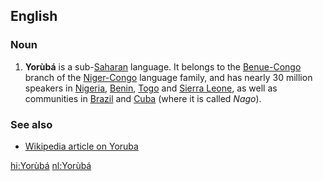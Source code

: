==English==
===Noun===

# '''Yorùbá''' is a sub-[[w:Sahara|Saharan]] language. It belongs to the [[w:Benue-Congo|Benue-Congo]] branch of the [[w:Niger-Congo languages|Niger-Congo]] language family, and has nearly 30 million speakers in [[Nigeria]], [[Benin]], [[Togo]] and [[Sierra Leone]], as well as communities in [[Brazil]] and [[Cuba]] (where it is called ''Nago'').


===See also===
{{interwiktionary|code=yp}}
*[[w:Yoruba language|Wikipedia article on Yoruba]]

[[hi:Yorùbá]]
[[nl:Yorùbá]]